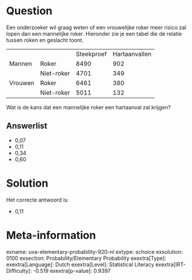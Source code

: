 Question
========

Een onderzoeker wil graag weten of een vrouwelijke roker meer risico zal
lopen dan een mannelijke roker. Hieronder zie je een tabel die de
relatie tussen roken en geslacht toont.

  --------- ------------ ------------ ---------------
                         Steekproef   Hartaanvallen
  Mannen    Roker        8490         902
            Niet-roker   4701         349
  Vrouwen   Roker        6461         380
            Niet-roker   5011         132
  --------- ------------ ------------ ---------------

Wat is de kans dat een mannelijke roker een hartaanval zal krijgen?

Answerlist
----------

* 0,07
* 0,11
* 0,34
* 0,60

Solution
========

Het correcte antwoord is: 

* 0,11

Meta-information
================
exname: uva-elementary-probability-920-nl
extype: schoice
exsolution: 0100
exsection: Probability/Elementary Probability
exextra[Type]: 
exextra[Language]: Dutch
exextra[Level]: Statistical Literacy
exextra[IRT-Difficulty]: -0.519
exextra[p-value]: 0.9397
